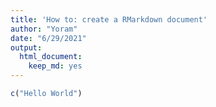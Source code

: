 ```yaml
---
title: 'How to: create a RMarkdown document'
author: "Yoram"
date: "6/29/2021"
output: 
  html_document: 
    keep_md: yes
---
```


```r

c("Hello World")

```